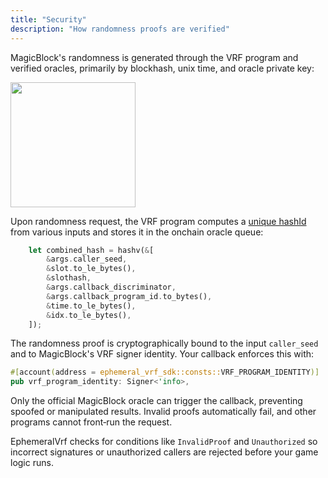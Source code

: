 ```yaml
---
title: "Security"
description: "How randomness proofs are verified"
---
```


MagicBlock's randomness is generated through the VRF program and verified oracles, primarily by blockhash, unix time, and oracle private key:

<img height="200" src="/images/vrf-proof.png" />

Upon randomness request, the VRF program computes a [unique hashId](https://github.com/magicblock-labs/ephemeral-vrf/blob/main/program/src/request_randomness.rs#L71) from various inputs and stores it in the onchain oracle queue:

```rust
    let combined_hash = hashv(&[
        &args.caller_seed,
        &slot.to_le_bytes(),
        &slothash,
        &args.callback_discriminator,
        &args.callback_program_id.to_bytes(),
        &time.to_le_bytes(),
        &idx.to_le_bytes(),
    ]);
```

The randomness proof is cryptographically bound to the input `caller_seed` and to MagicBlock's VRF signer identity. Your callback enforces this with:

```rust
#[account(address = ephemeral_vrf_sdk::consts::VRF_PROGRAM_IDENTITY)]
pub vrf_program_identity: Signer<'info>,
```

Only the official MagicBlock oracle can trigger the callback, preventing spoofed or manipulated results. Invalid proofs automatically fail, and other programs cannot front‑run the request.

EphemeralVrf checks for conditions like `InvalidProof` and `Unauthorized` so incorrect signatures or unauthorized callers are rejected before your game logic runs.
